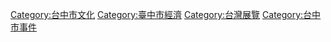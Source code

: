 [[Category:台中市文化|Category:台中市文化]]
[[Category:臺中市經濟|Category:臺中市經濟]]
[[Category:台灣展覽|Category:台灣展覽]]
[[Category:台中市事件|Category:台中市事件]]